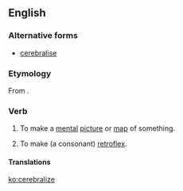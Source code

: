 ==English==

===Alternative forms===
* [[cerebralise]]

===Etymology===
From {{suffix|cerebral|ize|lang=en}}.

===Verb===
{{en-verb|cerebraliz|es}}

# To make a [[mental]] [[picture]] or [[map]] of something.
# {{context|linguistics|obsolete|lang=en}} To make (a consonant) [[retroflex]].

====Translations====
{{trans-top|to make a mental picture or map}}
{{trans-mid}}
{{trans-bottom}}

{{trans-top|to make a consonant retroflex}}
{{trans-mid}}
{{trans-bottom}}

[[ko:cerebralize]]
